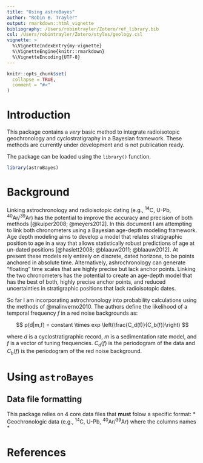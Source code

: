 ```yaml
---
title: "Using astroBayes"
author: "Robin B. Trayler"
output: rmarkdown::html_vignette
bibliography: /Users/robintrayler/Zotero/ref_library.bib
csl: /Users/robintrayler/Zotero/styles/geology.csl
vignette: >
  %\VignetteIndexEntry{my-vignette}
  %\VignetteEngine{knitr::rmarkdown}
  %\VignetteEncoding{UTF-8}
---
```


```r
knitr::opts_chunk$set(
  collapse = TRUE,
  comment = "#>"
)
```

# Introduction
This package contains a *very* basic method to integrate radioisotopic geochronology and cyclostratigraphy in a Bayesian framework. These methods are currently under development and is not publication ready.

The package can be loaded using the `library()` function. 

```r
library(astroBayes)
```

# Background 

Linking astrochronology and radioisotopic dating (e.g., ^14^C, U-Pb, ^40^Ar/^39^Ar) has the potential to improve the accuracy and precision of both methods [@kuiper2008; @meyers2012]. In this document I am attempting to link both chronometers using a Bayesian age-depth modeling framework. Age depth modeling aims to develop a model that relates stratigraphic position to age in a way that allows statistically robust predictions of age at un-dated positions [@haslett2008; @blaauw2011; @blaauw2012]. At present these models rely entirely on discrete, dated horizons, to be points anchored in absolute time. Alternatively, ashrochronology can generate "floating" time scales that are highly precise but lack anchor points. Linking the two chronometers has the potential to create an age-depth model that has the best of both, highly precise anchor points, and reduced uncertainties in stratigraphic positions that lack radioisotopic dates.

So far I am incorporating astrochronology into probability calculations using the methods of @malinverno2010. The authors define the likelihood of a temporal frequency $f$ in a red noise backgrounds as:

$$
p(d|m,f) = constant \times exp \left(\frac{C_d(f)}{C_b(f)}\right)
$$

where $d$ is a cyclostratigraphic record, $m$ is a sedimentation rate model, and $f$ is a vector of tuning frequencies. $C_d(f)$ is the periodogram of the data and $C_b(f)$ is the periodogram of the red noise background.

# Using `astroBayes`
## Data file formatting

This package relies on 4 core data files that **must** folow a specific format:
* Geochronologic data (e.g., ^14^C, U-Pb, ^40^Ar/^39^Ar) where the columns names 
* 

# References
:::{#refs}
:::
